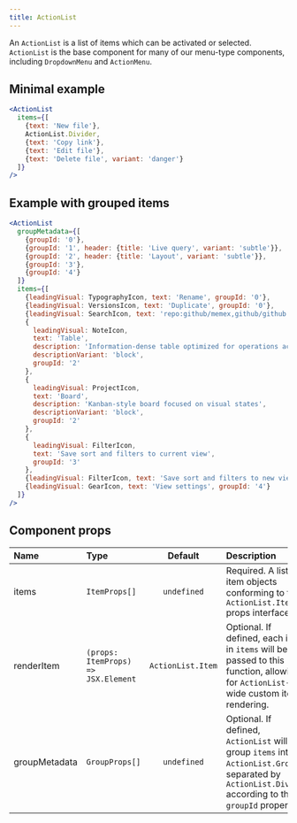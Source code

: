 ```yaml
---
title: ActionList
---
```


An `ActionList` is a list of items which can be activated or selected. `ActionList` is the base component for many of our menu-type components, including `DropdownMenu` and `ActionMenu`.

## Minimal example

```jsx live
<ActionList
  items={[
    {text: 'New file'},
    ActionList.Divider,
    {text: 'Copy link'},
    {text: 'Edit file'},
    {text: 'Delete file', variant: 'danger'}
  ]}
/>
```

## Example with grouped items

```jsx live
<ActionList
  groupMetadata={[
    {groupId: '0'},
    {groupId: '1', header: {title: 'Live query', variant: 'subtle'}},
    {groupId: '2', header: {title: 'Layout', variant: 'subtle'}},
    {groupId: '3'},
    {groupId: '4'}
  ]}
  items={[
    {leadingVisual: TypographyIcon, text: 'Rename', groupId: '0'},
    {leadingVisual: VersionsIcon, text: 'Duplicate', groupId: '0'},
    {leadingVisual: SearchIcon, text: 'repo:github/memex,github/github', groupId: '1'},
    {
      leadingVisual: NoteIcon,
      text: 'Table',
      description: 'Information-dense table optimized for operations across teams',
      descriptionVariant: 'block',
      groupId: '2'
    },
    {
      leadingVisual: ProjectIcon,
      text: 'Board',
      description: 'Kanban-style board focused on visual states',
      descriptionVariant: 'block',
      groupId: '2'
    },
    {
      leadingVisual: FilterIcon,
      text: 'Save sort and filters to current view',
      groupId: '3'
    },
    {leadingVisual: FilterIcon, text: 'Save sort and filters to new view', groupId: '3'},
    {leadingVisual: GearIcon, text: 'View settings', groupId: '4'}
  ]}
/>
```

## Component props

| Name          | Type                                |      Default      | Description                                                                                                                                             |
| :------------ | :---------------------------------- | :---------------: | :------------------------------------------------------------------------------------------------------------------------------------------------------ |
| items         | `ItemProps[]`                       |    `undefined`    | Required. A list of item objects conforming to the `ActionList.Item` props interface.                                                                   |
| renderItem    | `(props: ItemProps) => JSX.Element` | `ActionList.Item` | Optional. If defined, each item in `items` will be passed to this function, allowing for `ActionList`-wide custom item rendering.                       |
| groupMetadata | `GroupProps[]`                      |    `undefined`    | Optional. If defined, `ActionList` will group `items` into `ActionList.Group`s separated by `ActionList.Divider` according to their `groupId` property. |
